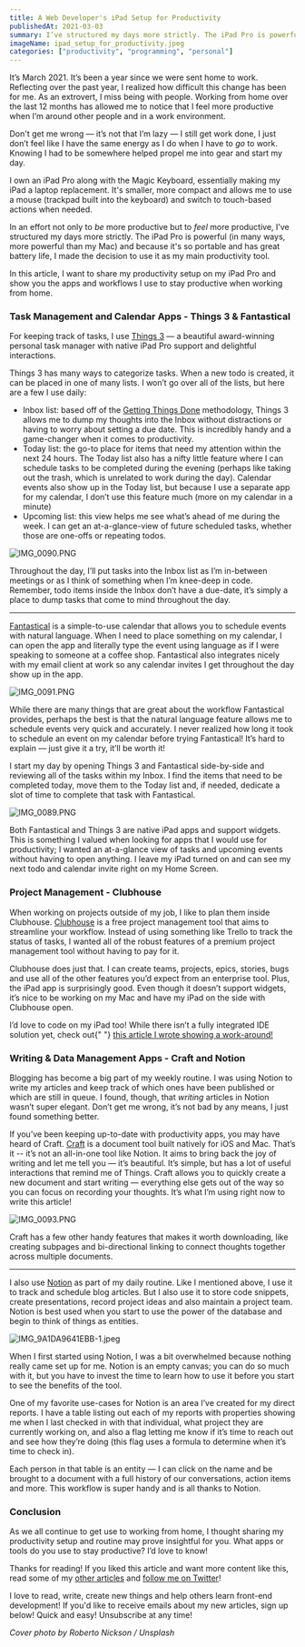 ```yaml
---
title: A Web Developer's iPad Setup for Productivity
publishedAt: 2021-03-03
summary: I’ve structured my days more strictly. The iPad Pro is powerful (in many ways, more powerful than my Mac) and because it's so portable and has great battery life, I made the decision to use it as my main productivity tool. Here's the apps I use to stay productive.
imageName: ipad_setup_for_productivity.jpeg
categories: ["productivity", "programming", "personal"]
---
```


It’s March 2021. It’s been a year since we were sent home to work. Reflecting over the past year, I realized how difficult this change has been for me. As an extrovert, I miss being with people. Working from home over the last 12 months has allowed me to notice that I feel more productive when I’m around other people and in a work environment.

Don't get me wrong — it’s not that I’m lazy — I still get work done, I just don’t feel like I have the same energy as I do when I have to _go_ to work. Knowing I had to be somewhere helped propel me into gear and start my day.

I own an iPad Pro along with the Magic Keyboard, essentially making my iPad a laptop replacement. It's smaller, more compact and allows me to use a mouse (trackpad built into the keyboard) and switch to touch-based actions when needed.

In an effort not only to _be_ more productive but to _feel_ more productive, I’ve structured my days more strictly. The iPad Pro is powerful (in many ways, more powerful than my Mac) and because it's so portable and has great battery life, I made the decision to use it as my main productivity tool.

In this article, I want to share my productivity setup on my iPad Pro and show you the apps and workflows I use to stay productive when working from home.

### Task Management and Calendar Apps - Things 3 & Fantastical

For keeping track of tasks, I use [Things 3](https://culturedcode.com/things/) — a beautiful award-winning personal task manager with native iPad Pro support and delightful interactions.

Things 3 has many ways to categorize tasks. When a new todo is created, it can be placed in one of many lists. I won’t go over all of the lists, but here are a few I use daily:

- Inbox list: based off of the [Getting Things Done](https://gettingthingsdone.com/) methodology, Things 3 allows me to dump my thoughts into the Inbox without distractions or having to worry about setting a due date. This is incredibly handy and a game-changer when it comes to productivity.
- Today list: the go-to place for items that need my attention within the next 24 hours. The Today list also has a nifty little feature where I can schedule tasks to be completed during the evening (perhaps like taking out the trash, which is unrelated to work during the day). Calendar events also show up in the Today list, but because I use a separate app for my calendar, I don’t use this feature much (more on my calendar in a minute)
- Upcoming list: this view helps me see what’s ahead of me during the week. I can get an at-a-glance-view of future scheduled tasks, whether those are one-offs or repeating todos.

![IMG_0090.PNG](https://res.craft.do/user/full/2f1f2003-c717-014a-0ff0-8172b22b7eda/doc/7D624B34-1E6F-4F66-862D-3D5A719DE5CA/C4A3C4CC-A45E-4D42-9D4D-2E9271DA8594_2)

Throughout the day, I’ll put tasks into the Inbox list as I’m in-between meetings or as I think of something when I’m knee-deep in code. Remember, todo items inside the Inbox don’t have a due-date, it’s simply a place to dump tasks that come to mind throughout the day.

---

[Fantastical](https://flexibits.com/fantastical) is a simple-to-use calendar that allows you to schedule events with natural language. When I need to place something on my calendar, I can open the app and literally type the event using language as if I were speaking to someone at a coffee shop. Fantastical also integrates nicely with my email client at work so any calendar invites I get throughout the day show up in the app.

![IMG_0091.PNG](https://res.craft.do/user/full/2f1f2003-c717-014a-0ff0-8172b22b7eda/doc/7D624B34-1E6F-4F66-862D-3D5A719DE5CA/A67C3207-68E1-4F8C-B7E2-B42E6BF6EA81_2)

While there are many things that are great about the workflow Fantastical provides, perhaps the best is that the natural language feature allows me to schedule events very quick and accurately. I never realized how long it took to schedule an event on my calendar before trying Fantastical! It’s hard to explain — just give it a try, it’ll be worth it!

I start my day by opening Things 3 and Fantastical side-by-side and reviewing all of the tasks within my Inbox. I find the items that need to be completed today, move them to the Today list and, if needed, dedicate a slot of time to complete that task with Fantastical.

![IMG_0089.PNG](https://res.craft.do/user/full/2f1f2003-c717-014a-0ff0-8172b22b7eda/doc/7D624B34-1E6F-4F66-862D-3D5A719DE5CA/5CD19341-575F-4886-8860-E4F6AEE9D80A_2)

Both Fantastical and Things 3 are native iPad apps and support widgets. This is something I valued when looking for apps that I would use for productivity; I wanted an at-a-glance view of tasks and upcoming events without having to open anything. I leave my iPad turned on and can see my next todo and calendar invite right on my Home Screen.

### Project Management - Clubhouse

When working on projects outside of my job, I like to plan them inside Clubhouse. [Clubhouse](https://clubhouse.io/) is a free project management tool that aims to streamline your workflow. Instead of using something like Trello to track the status of tasks, I wanted all of the robust features of a premium project management tool without having to pay for it.

Clubhouse does just that. I can create teams, projects, epics, stories, bugs and use all of the other features you’d expect from an enterprise tool. Plus, the iPad app is surprisingly good. Even though it doesn’t support widgets, it’s nice to be working on my Mac and have my iPad on the side with Clubhouse open.

<Ideaquote>
  I’d love to code on my iPad too! While there isn’t a fully integrated IDE
  solution yet, check out{" "}
  <a
    href="https://braydoncoyer.dev/blog/code-on-your-ipad-pro/"
    target="_blank"
  >
    this article I wrote showing a work-around!
  </a>
</Ideaquote>

### Writing & Data Management Apps - Craft and Notion

Blogging has become a big part of my weekly routine. I was using Notion to write my articles and keep track of which ones have been published or which are still in queue. I found, though, that _writing_ articles in Notion wasn’t super elegant. Don’t get me wrong, it’s not bad by any means, I just found something better.

If you’ve been keeping up-to-date with productivity apps, you may have heard of Craft. [Craft](https://www.craft.do/) is a document tool built natively for iOS and Mac. That’s it -- it’s not an all-in-one tool like Notion. It aims to bring back the joy of writing and let me tell you — it’s beautiful. It’s simple, but has a lot of useful interactions that remind me of Things. Craft allows you to quickly create a new document and start writing — everything else gets out of the way so you can focus on recording your thoughts. It’s what I’m using right now to write this article!

![IMG_0093.PNG](https://res.craft.do/user/full/2f1f2003-c717-014a-0ff0-8172b22b7eda/doc/7D624B34-1E6F-4F66-862D-3D5A719DE5CA/A5DBC1AA-45FC-498E-AC83-3AC4445138F6_2)

Craft has a few other handy features that makes it worth downloading, like creating subpages and bi-directional linking to connect thoughts together across multiple documents.

---

I also use [Notion](https://www.notion.so/product) as part of my daily routine. Like I mentioned above, I use it to track and schedule blog articles. But I also use it to store code snippets, create presentations, record project ideas and also maintain a project team. Notion is best used when you start to use the power of the database and begin to think of things as entities.

![IMG_9A1DA9641EBB-1.jpeg](https://res.craft.do/user/full/2f1f2003-c717-014a-0ff0-8172b22b7eda/doc/7D624B34-1E6F-4F66-862D-3D5A719DE5CA/4AA2F8D6-2ABF-4388-AB95-352DA5AEFEE1_2)

When I first started using Notion, I was a bit overwhelmed because nothing really came set up for me. Notion is an empty canvas; you can do so much with it, but you have to invest the time to learn how to use it before you start to see the benefits of the tool.

One of my favorite use-cases for Notion is an area I’ve created for my direct reports. I have a table listing out each of my reports with properties showing me when I last checked in with that individual, what project they are currently working on, and also a flag letting me know if it’s time to reach out and see how they’re doing (this flag uses a formula to determine when it’s time to check in).

Each person in that table is an entity — I can click on the name and be brought to a document with a full history of our conversations, action items and more. This workflow is super handy and is all thanks to Notion.

### Conclusion

As we all continue to get use to working from home, I thought sharing my productivity setup and routine may prove insightful for you. What apps or tools do you use to stay productive? I’d love to know!

Thanks for reading! If you liked this article and want more content like this, read some of my [other articles](https://braydoncoyer.dev/blog/) and [follow me on Twitter](https://twitter.com/BraydonCoyer)!

I love to read, write, create new things and help others learn front-end development!
If you'd like to receive emails about my new articles, sign up below! Quick and easy! Unsubscribe at any time!

_Cover photo by Roberto Nickson / Unsplash_
